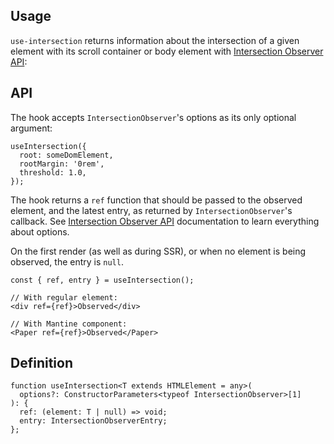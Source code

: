 

## Usage

`use-intersection` returns information about the intersection
of a given element with its scroll container or body element with [Intersection Observer API](https://developer.mozilla.org/en-US/docs/Web/API/Intersection_Observer_API):

<Demo data={HooksDemos.useIntersectionDemo} />

## API

The hook accepts `IntersectionObserver`'s options as its only optional argument:

```tsx
useIntersection({
  root: someDomElement,
  rootMargin: '0rem',
  threshold: 1.0,
});
```

The hook returns a `ref` function that should be passed to the observed element, and the latest entry, as returned by `IntersectionObserver`'s callback.
See [Intersection Observer API](https://developer.mozilla.org/en-US/docs/Web/API/Intersection_Observer_API) documentation to learn everything about options.

On the first render (as well as during SSR), or when no element is being observed, the entry is `null`.

```tsx
const { ref, entry } = useIntersection();

// With regular element:
<div ref={ref}>Observed</div>

// With Mantine component:
<Paper ref={ref}>Observed</Paper>
```

## Definition

```tsx
function useIntersection<T extends HTMLElement = any>(
  options?: ConstructorParameters<typeof IntersectionObserver>[1]
): {
  ref: (element: T | null) => void;
  entry: IntersectionObserverEntry;
};
```
